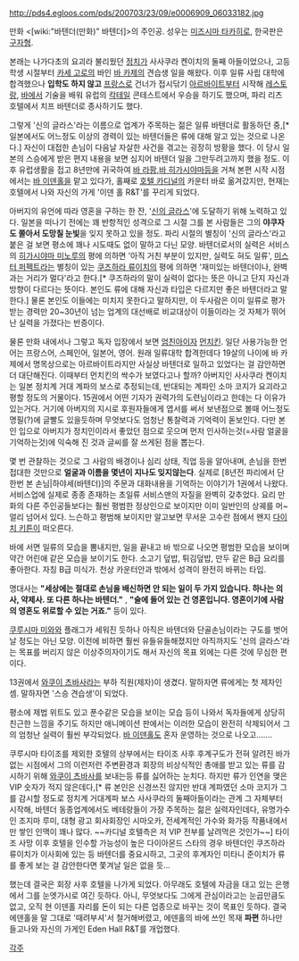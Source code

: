 http://pds4.egloos.com/pds/200703/23/09/e0006909_06033182.jpg

만화 <[wiki:"바텐더(만화)" 바텐더]>의 주인공. 성우는 [[미즈시마 타카히로]], 한국판은 [[구자형]].

본래는 나가다초의 요괴라 불리웠던 [[정치가]] 사사쿠라 켄이치의 둘째 아들이었으나, 고등학생 시절부터 [[카세 고로]]의 바인 [[바 카제]]의 견습생 일을 해왔다. 이후 일류 사립 대학에 합격했으나 '''입학도 하지 않고''' [[프랑스]]로 건너가 접시닦기 [[아르바이트]]부터 시작해 [[레스토랑]], [[바]]에서 기술을 배워 유럽의 [[칵테일]] 콘테스트에서 우승을 하기도 했으며, 파리 리츠 호텔에서 치프 바텐더로 종사하기도 했다.

그렇게 '신의 글라스'라는 이름으로 업계가 주목하는 젊은 일류 바텐더로 활동하던 중,[* 일본에서도 어느정도 이상의 경력이 있는 바텐더들은 류에 대해 알고 있는 것으로 나온다.] 자신이 대접한 손님이 다음날 자살한 사건을 겪고는 굉장히 방황을 했다. 이 당시 일본의 스승에게 받은 편지 내용을 보면 심지어 바텐더 일을 그만두려고까지 했을 정도. 이후 유럽생활을 접고 8년만에 귀국하여 [[바 라팡]],[[바 히가시야마]]등을 거쳐 본편 시작 시점에서는 [[바 이덴홀]]을 맡고 있다가, 홀째로 [[호텔 카디널]]의 카운터 바로 옮겨갔지만, 현재는 호텔에서 나와 자신의 가게 '이덴 홀 R&T'를 꾸리게 되었다.

아버지의 유언에 따라 영혼을 구하는 한 잔, '[[신의 글라스]]'에 도달하기 위해 노력하고 있다. 일본을 떠나기 전에는 꽤 반항적인 성격으로 그 시절 그를 본 사람들은 그의 '''야쿠자도 쫄아서 도망칠 눈빛'''을 잊지 못하고 있을 정도. 파리 시절의 별칭이 '신의 글라스'라고 붙은 걸 보면 평소에 꽤나 시도때도 없이 말하고 다닌 모양. 바텐더로서의 실력은 서비스의 [[히가시야마 미노루]]의 평에 의하면 '아직 거친 부분이 있지만, 실력도 혀도 일류', [[미스터 퍼펙트]]라는 별칭이 있는 [[쿠즈하라 류이치]]의 평에 의하면 '재미있는 바텐더이나, 완벽과는 거리가 멀다'라고 한다.[* 쿠즈하라의 말이 실력이 없다는 뜻은 아니고 단지 자신과 방향이 다르다는 뜻이다. 본인도 류에 대해 자신과 타입은 다르지만 좋은 바텐더라고 말한다.] 물론 본인도 이들에는 미치지 못한다고 말하지만, 이 두사람은 이미 일류로 평가받는 경력만 20~30년이 넘는 업계의 대선배로 비교대상이 이들이라는 것 자체가 뛰어난 실력을 가졌다는 반증이다.  

물론 만화 내에서나 그렇고 독자 입장에서 보면 [[엄친아]]이자 [[먼치킨]]. 일단 사용가능한 언어는 프랑스어, 스페인어, 일본어, 영어. 원래 일류대학 합격한데다 19살의 나이에 바 카제에서 명목상으로는 아르바이트라지만 사실상 바텐더로 일하고 있었다는 걸 감안하면 더 대단해진다. 이때부터 먼치킨의 싹수가 보였다고나 할까? 아버지인 사사쿠라 켄이치는 일본 정치계 거대 계파의 보스로 추정되는데, 반대되는 계파인 소마 코지가 요괴라고 평할 정도의 거물이다. 15권에서 어떤 기자가 권력가의 도련님이라고 한데는 다 이유가 있는거다. 거기에 아버지의 지시로 후원자들에게 엽서를 써서 보낸점으로 볼때 어느정도 명필(?)에 글빨도 있을듯하며 무엇보다도 엄청난 통찰력과 기억력이 돋보인다. 다만 본인 입으로 아버지가 정치인이라서 좋았던 점으로 웃으며 먼저 인사하는것(=사람 얼굴을 기억하는것)에 익숙해 진 것과 글씨를 잘 쓰게된 점을 뽑는다. 

몇 번 관찰하는 것으로 그 사람의 배경이나 심리 상태, 직업 등을 알아내며, 손님을 한번 접대한 것만으로 '''얼굴과 이름을 몇년이 지나도 잊지않는다'''. 실제로 [8년전 파리에서 단 한번 본 손님|하야세(바텐더)]의 주문과 대화내용을 기억하는 이야기가 1권에서 나왔다. 서비스업에 실제로 종종 존재하는 초일류 서비스맨의 자질을 완벽히 갖추었다. 요리 만화의 다른 주인공들보다는 훨씬 평범한 정상인으로 보이지만 이미 일반인의 상궤를 머~얼리 넘어서 있다. 느슨하고 평범해 보이지만 알고보면 무서운 고수란 점에서 왠지 [[다이치 키튼]]이 떠오른다. 

바에 서면 일류의 모습을 뽐내지만, 일을 끝내고 바 밖으로 나오면 평범한 모습을 보이며 약간 어린애 같은 모습을 보이기도 한다. 소고기 덮밥, 튀김덮밥, 만두 같은 B급 요리를 좋아한다. 자칭 B급 미식가. 천상 카운터안과 밖에서 성격이 완전히 바뀌는 타입.

명대사는 '''"세상에는 절대로 손님을 배신하면 안 되는 일이 두 가지 있습니다. 하나는 의사, 약제사. 또 다른 하나는 바텐더."''' , '''"술에 들어 있는 건 영혼입니다. 영혼이기에 사람의 영혼도 위로할 수 있는 거죠."''' 등이 있다.

[[쿠루시마 미와]]와 플래그가 세워진 듯하나 아직은 바텐더와 단골손님이라는 구도를 벗어날 정도는 아닌 모양. 이전에 비하면 훨씬 유들유들해졌지만 아직까지도 '신의 글라스'라는 목표를 버리지 않은 이상주의자이기도 해서 자신의 목표 외에는 다른 것에 무심한 편이다.

13권에서 [[와쿠이 츠바사]]라는 부하 직원(제자)이 생겼다. 말하자면 류에게는 첫 제자인 셈. 말하자면 '스승 견습생'이 되었다.

평소에 제법 위트도 있고 푼수같은 모습을 보이는 모습 등이 나와서 독자들에게 상당히 친근한 느낌을 주기도 하지만 애니메이션 판에서는 이러한 모습이 완전히 삭제되어서 그의 엄청난 실력이 훨씬 부각되었다. [[바 이덴홀]]도 혼자 운영하는 것으로 나오고…….

쿠루시마 타이조를 제외한 호텔의 상부에서는 타이조 사후 후계구도가 전혀 알려진 바가 없는 시점에서 그의 이런저런 주변환경과 회장의 비상식적인 총애를 받고 있는 류를 감시하기 위해 [[와쿠이 츠바사]]를 보내는등 류를 싫어하는 눈치다. 하지만 류가 인연을 맺은 VIP 숫자가 적지 않은데다,[* 류 본인은 신경쓰진 않지만 반대 계파였던 소마 코지가 그를 감시할 정도로 정치계 거대계파 보스 사사쿠라의 둘째아들이라는 관계 그 자체부터 시작해, 바텐더 동종업계에서도 베테랑들이 가장 주목하는 젊은 실력자인데다, 유명가수인 조지마 루미, 대형 광고 회사회장인 시마오카, 전세계적인 가수와 화가등 작품내에서만 쌓인 인맥이 꽤나 많다. ~~카디널 호텔측은 저 VIP 전부를 날려먹은 것인가~~] 타이조 사망 이후 호텔을 인수할 가능성이 높은 다이아몬드 스타의 경우 바텐더인 쿠즈하라 류이치가 이사회에 있는 등 바텐더를 중요시하고, 그곳의 후계자인 미타니 준이치가 류를 좋게 보는 걸 감안한다면 쫓겨날 일은 없을 듯...

했는데 결국은 회장 사후 호텔을 나가게 되었다. 아무래도 호텔에 자금을 대고 있는 은행에서 그를 눈엣가시로 여긴 듯하다. 아니, 무엇보다도 그에게 관심이라고는 눈곱만큼도 없고, 오직 현 이덴홀 자리를 돈이 되는 다른 업종으로 바꾸는 것이 목표인 듯하다. 결국 에덴홀을 말 그대로 '때려부셔'서 철거해버렸고, 에덴홀의 바에 쓰인 목재 '''파편''' 하나만 들고나와 자신의 가게인 Eden Hall R&T를 개업했다.

[[각주]]


